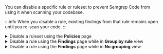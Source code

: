 You can disable a specific rule or ruleset to prevent Semgrep Code from using it when scanning your codebase.

:::info
When you disable a rule, existing findings from that rule remains open until you re-scan your code.
:::

<details>
<summary>Disable a ruleset using the <b>Policies</b> page</summary>
To <b>disable a ruleset</b> using the Policies page:

1. In Semgrep AppSec Platform, click <b>Rules > [Policies](https://semgrep.dev/orgs/-/policies)</b>.
2. From the **Ruleset** drop-down box, click the ruleset to remove.
3. Click the <i class="fas fa-check-square"></i> **Matching rules**.
4. Click **Change modes > Disabled**.

</details>

<details>
<summary>Disable a rule using the <b>Findings</b> page while in <b>Group by rule</b> view</summary>

Follow these steps to remove a rule in the **Group by rule** view:

1. Go to the Semgrep AppSec Platform [Findings](https://semgrep.dev/orgs/-/findings?tab=open) page.
1. Next to a finding with status **Open**, click **<i class="fa-solid fa-window-restore"></i> Details**.
1. Click **Open > Disable rule...**.
1. Click the **Disable from policy** checkbox.
1. Click **Ignore**.

</details>

<details>
<summary>Disable a rule using the <b>Findings</b> page while in <b>No grouping</b> view</summary>

To remove a rule in the **No grouping** view, perform the following steps:

1. Go to the Semgrep AppSec Platform [Findings](https://semgrep.dev/orgs/-/findings?tab=open) page.
1. Next to a finding with status **Open**, click **Open > Disable rule... > Disable from policy**.
1. Click **Ignore**.

</details>

